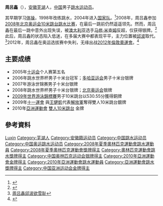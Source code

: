 {{noteTA|G1=Aquatics}}
{{Infobox sportsperson
|姓名= 周吕鑫 
|昵称=
|國籍= {{PRC}}
|出生日期= {{birth_date_and_age|1988|7|31}}<ref name="广州亚运">{{Cite web |url=http://www.gz2010.cn/info/CHN_CHN/ZB/ZBB101A_DV@@@@@@@@@@@@@@@CHN_number=200706.html |title=2010年广州亚运会官方网站 跳水 - 周吕鑫 - 简历 |accessdate=2011-01-12 |archive-date=2010-11-23 |archive-url=https://web.archive.org/web/20101123221723/http://www.gz2010.cn/info/CHN_CHN/ZB/ZBB101A_DV@@@@@@@@@@@@@@@CHN_number=200706.html |dead-url=no }}</ref>
|出生地點= {{CHN}}[[安徽省|安徽省]][[芜湖市|芜湖市]]
|居住地= 
|逝世日期=
|逝世地點=
|身高= {{height|m=1.71}}<ref name="广州亚运"/>
|體重= {{weight|kg=60}}<ref name="广州亚运"/> 
|运动= [[跳水|跳水]]
|項目= 雙人10米跳台 
|級別=
|搭档= [[楊禮光|楊禮光]]
|前任搭档= 王健凱
|教練=
|退役=
|medaltemplates= <!-- see [[Template:MedalRelatedTemplates|Template:MedalRelatedTemplates]] -->
{{MedalSport | 男子[[跳水|跳水]]}}
{{MedalCountry | {{CHN}}}}
{{MedalCompetition|[[奧林匹克運動會|奧林匹克運動會]]}}
{{MedalSilver| [[2008年夏季奧林匹克運動會|2008年北京]] |[[2008年夏季奧林匹克運動會跳水比賽|10米台]]}}
{{MedalCompetition|[[亞洲運動會|亞洲運動會]]}}
{{MedalGold| [[2010年亞洲運動會|2010年 廣州]] |[[2010年亞洲運動會跳水比賽－男子雙人10米跳台|双人10米跳台]]}}
}}
'''周呂鑫'''（{{bd|1988年|7月31日|catIdx=Zhou Luxin}}），[[安徽省|安徽]][[芜湖市|芜湖]]人，[[中华人民共和国|中国]]男子[[跳水|跳水]][[运动员|运动员]]。

其早期学习[[体操|体操]]，1998年改练跳水，2004年进入[[中国国家跳水队|国家队]]。<ref>{{Cite web |url=http://news.hunantv.com/x/20080822/31911.html |title=周吕鑫：从体操到跳水　未来无比美丽 |access-date=2008-08-23 |archive-url=https://web.archive.org/web/20080902001208/http://news.hunantv.com/x/20080822/31911.html |archive-date=2008-09-02 |dead-url=yes }}</ref>2008年，周吕鑫参加[[2008年夏季奧林匹克運動會跳水比賽|2008年北京奥运会10米跳台跳水比赛]]，在最后一跳前仍然遥遥领先。然而，周吕鑫在最后一跳中意外出现失误，被[[澳大利亚|澳大利亚]]选手[[马修·米查姆|马修·米查姆]]反超，仅获得银牌。<ref>{{Cite web |url=http://jilu.cntv.cn/people/wodeaolinpike/classpage/video/20091109/104198.shtml |title=我的奥林匹克-周吕鑫 |access-date=2012-10-19 |archive-date=2020-11-07 |archive-url=https://web.archive.org/web/20201107130106/http://jilu.cntv.cn/people/wodeaolinpike/classpage/video/20091109/104198.shtml |dead-url=no }}</ref>此后，周吕鑫的状态陷入低迷，在多届大赛中都表现平平，主力位置被[[邱波|邱波]]取代。<ref>[http://www.letv.com/ptv/vplay/1276537.html 周吕鑫邱波欲雪耻]{{Dead link|date=2018年7月 |bot=InternetArchiveBot |fix-attempted=no }}</ref>2012年，周吕鑫在奥运选拔赛中失利，无缘出战[[2012年夏季奧林匹克運動會|2012年倫敦奧運會]]。<ref>{{Cite web |url=http://sports.21cn.com/integrate/other/2012/06/09/12097894.shtml |title=周吕鑫遗落在“梦”之外 |access-date=2012-10-19 |archive-url=https://web.archive.org/web/20130622014439/http://sports.21cn.com/integrate/other/2012/06/09/12097894.shtml |archive-date=2013-06-22 |dead-url=yes }}</ref>

== 主要成绩 ==
*2005年[[中华人民共和国第十届全国运动会|十运会]]个人赛第五名
*2006年跳水世界杯男子十米台冠军；[[多哈亚运会|多哈亚运会]]男子十米台银牌
*2007年游泳世锦赛男子十米台银牌
*2008年跳水世界杯男子十米台银牌；[[2008年夏季奥林匹克运动会|北京奥运会]]银牌
*[[2009年世界游泳錦標賽|2009年世界游泳錦標賽]]男子10米跳台以530.55分獲得銅牌
*2009年[[中華人民共和國第十一屆全運會跳水比賽|十一運會]] 與[[王健凱|王健凱]]代表[[解放軍|解放軍]]奪得雙人10米跳台銀牌
*2010年[[2010年亞洲運動會|亞洲運動會]] [[2010年亞洲運動會跳水比賽－男子雙人10米跳台|雙人10米跳台]] 金牌 

== 參考資料 ==
{{reflist}}

{{亚洲运动会跳水比赛男子双人10米跳台冠军}}

{{Authority control}}
{{DEFAULTSORT:Zhou Luxin}}
[[Category:周姓|Luxin]]
[[Category:芜湖人|Category:芜湖人]]
[[Category:安徽籍运动员|Category:安徽籍运动员]]
[[Category:中国跳水运动员|Category:中国跳水运动员]]
[[Category:中国奥运跳水运动员|Category:中国奥运跳水运动员]]
[[Category:2008年夏季奧林匹克運動會跳水運動員|Category:2008年夏季奧林匹克運動會跳水運動員]]
[[Category:2008年夏季奧林匹克運動會獎牌得主|Category:2008年夏季奧林匹克運動會獎牌得主]]
[[Category:奧林匹克運動會跳水獎牌得主|Category:奧林匹克運動會跳水獎牌得主]]
[[Category:中国奥林匹克运动会银牌得主|Category:中国奥林匹克运动会银牌得主]]
[[Category:2010年亞洲運動會金牌得主|Category:2010年亞洲運動會金牌得主]]
[[Category:2010年亞洲運動會跳水運動員|Category:2010年亞洲運動會跳水運動員]]
[[Category:亞洲運動會跳水獎牌得主|Category:亞洲運動會跳水獎牌得主]]
[[Category:中国亚洲运动会金牌得主|Category:中国亚洲运动会金牌得主]]